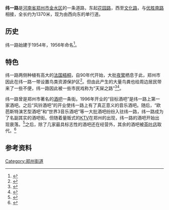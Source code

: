 {{Infobox China Road
|路牌类型 = Zhengzhou
|道路方向 = WE
|中文道路名称 = 纬一路
|道路名称拼音 = WEIYI LU
|图片 = 20211203 Weiyi Road in Zhengzhou.png
|图片说明 = 
|道路属性 = 单行道
|道路总长度 = 
|车速限制 = 
|行车线数量 =
|所在地区 = [[郑州市|郑州市]]
|起点 = [[花园路_(郑州)|花园路]]
|终点 = [[文化路_(郑州)|文化路]]
|路段主要建筑 = 
}}

'''纬一路'''是[[河南省|河南省]][[郑州市|郑州市]][[金水区|金水区]]的一条道路，东起[[花园路_(郑州)|花园路]]，西至[[文化路_(郑州)|文化路]]，与[[优胜南路|优胜南路]]相接，全长约为1370米，现为由西向东的单行道。

== 历史 ==
纬一路始建于1954年，1956年命名<ref>{{cite book |author1=郑州市地方史志办公室 |title=郑州大辞典 |publisher=中州古籍出版社 |location=郑州 |url=http://222.143.51.22/BookRead.aspx?BookID=201309230002 |accessdate=2019-07-19}}</ref>。

== 特色 ==
纬一路两侧种植有高大的[[法国梧桐|法国梧桐]]，自90年代开始，大批[[夜鹭|夜鹭]]栖息于此，郑州市因此在纬一路一带设置鸟类资源保护区<ref>{{cite book |author1=郑州市地方史志办公室炎黄文化经济发展中心 |title=郑州之最 |url=http://222.143.51.22/BookRead.aspx?BookID=201306070044 |accessdate=2019-07-19 |archive-url=https://web.archive.org/web/20190719060650/http://222.143.51.22/BookRead.aspx?BookID=201306070044 |archive-date=2019-07-19 |dead-url=yes }}</ref>。但由此产生的大量鸟粪也给周边居民带来了一些不便，纬一路因此被一些市民戏称为“天屎之路”<ref>{{cite web |title=郑州一道路被称“天屎之路” 树下鸟粪密集 |url=http://news.ifeng.com/a/20170517/51108769_0.shtml#p=1 |accessdate=2019-07-19}}</ref><ref>{{cite news |title=郑州"天屎之路"鸟粪如雨 很多人被击中(图) |url=http://henan.sina.com.cn/news/2018-03-29/detail-ifysqfni2321937.shtml |accessdate=2019-07-19 |date=2018-03-29}}</ref>。

纬一路曾是郑州市著名的[[酒吧|酒吧]]一条街。1996年开业的“目标酒吧”是纬一路上第一家酒吧。之后“风铃酒吧”的开业使纬一路上有了真正意义的音乐酒吧。随后，“欧芭斯特演艺型酒吧”和“世界3音乐酒吧”等一大批酒吧纷纷入驻纬一路，纬一路成为了名副其实的酒吧街。但随着量贩式的[[KTV|KTV]]在郑州的出现，纬一路的酒吧开始出现衰落。<ref>{{cite web|url=http://www.dahe.cn/hnxw/sz/t20061109_724560.htm|title=特色街里识郑州 纬一路酒吧街面对“个性升级”|publisher=大河网|date=2006年11月8日| language =zh-hans }}</ref>之后，除了几家最具标志性的酒吧还在经营外，其余的酒吧被[[茶叶|茶叶店]]取代。<ref>{{cite web|url=http://newpaper.dahe.cn/hnsb/html/2008-04/04/content_52874.htm|title=寻找郑州5条商业街之特色，茶叶店“相中”酒吧街|publisher=大河网|date=2008年4月4日| language =zh-hans }}</ref>

== 参考资料 ==
{{reflist}}

{{郑州商业街}}
[[Category:郑州街道|Category:郑州街道]]